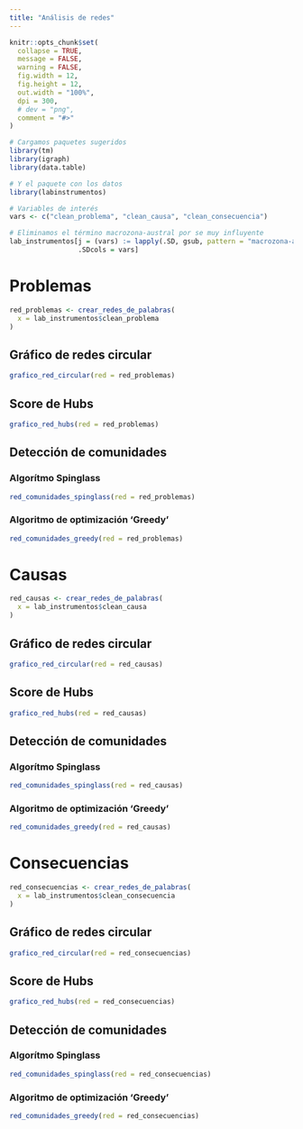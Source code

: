 ```yaml
---
title: "Análisis de redes"
---
```


```r
knitr::opts_chunk$set(
  collapse = TRUE,
  message = FALSE,
  warning = FALSE,
  fig.width = 12,
  fig.height = 12,
  out.width = "100%",
  dpi = 300,
  # dev = "png",
  comment = "#>"
)
```

```r
# Cargamos paquetes sugeridos
library(tm)
library(igraph)
library(data.table)

# Y el paquete con los datos
library(labinstrumentos)

# Variables de interés
vars <- c("clean_problema", "clean_causa", "clean_consecuencia")

# Eliminamos el término macrozona-austral por se muy influyente
lab_instrumentos[j = (vars) := lapply(.SD, gsub, pattern = "macrozona-austral", replacement = ""), 
                 .SDcols = vars]
```

# Problemas

```r
red_problemas <- crear_redes_de_palabras(
  x = lab_instrumentos$clean_problema
)
```

## Gráfico de redes circular

```r
grafico_red_circular(red = red_problemas)
```

## Score de Hubs

```r
grafico_red_hubs(red = red_problemas)
```

## Detección de comunidades

### Algorítmo Spinglass

```r
red_comunidades_spinglass(red = red_problemas)
```

### Algoritmo de optimización 'Greedy'

```r
red_comunidades_greedy(red = red_problemas)
```

# Causas

```r
red_causas <- crear_redes_de_palabras(
  x = lab_instrumentos$clean_causa
)
```

## Gráfico de redes circular

```r
grafico_red_circular(red = red_causas)
```

## Score de Hubs

```r
grafico_red_hubs(red = red_causas)
```

## Detección de comunidades

### Algorítmo Spinglass

```r
red_comunidades_spinglass(red = red_causas)
```

### Algoritmo de optimización 'Greedy'

```r
red_comunidades_greedy(red = red_causas)
```

# Consecuencias

```r
red_consecuencias <- crear_redes_de_palabras(
  x = lab_instrumentos$clean_consecuencia
)
```

## Gráfico de redes circular

```r
grafico_red_circular(red = red_consecuencias)
```

## Score de Hubs

```r
grafico_red_hubs(red = red_consecuencias)
```

## Detección de comunidades

### Algorítmo Spinglass

```r
red_comunidades_spinglass(red = red_consecuencias)
```

### Algoritmo de optimización 'Greedy'

```r
red_comunidades_greedy(red = red_consecuencias)
```


